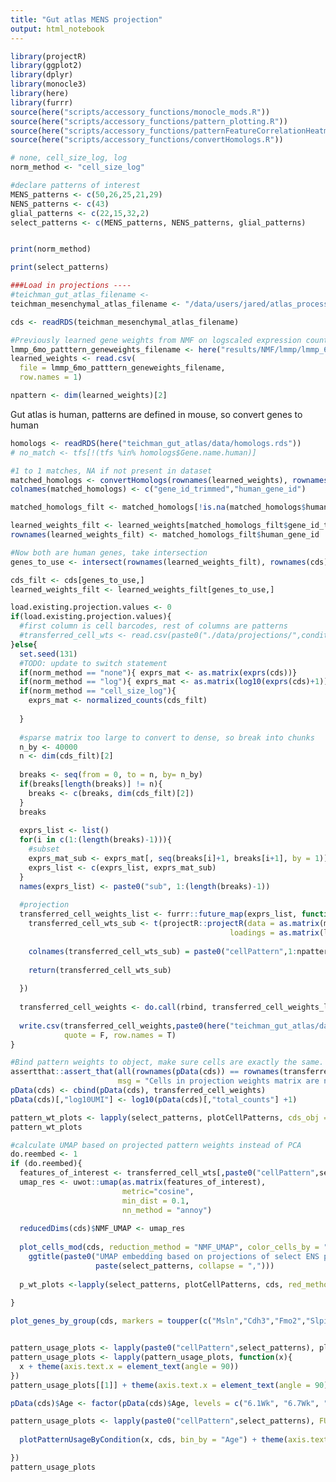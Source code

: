 ```yaml
---
title: "Gut atlas MENS projection"
output: html_notebook
---
```




```r
library(projectR)
library(ggplot2)
library(dplyr)
library(monocle3)
library(here)
library(furrr)
source(here("scripts/accessory_functions/monocle_mods.R"))
source(here("scripts/accessory_functions/pattern_plotting.R"))
source(here("scripts/accessory_functions/patternFeatureCorrelationHeatmap.R"))
source(here("scripts/accessory_functions/convertHomologs.R"))


```


```r

# none, cell_size_log, log
norm_method <- "cell_size_log"

#declare patterns of interest
MENS_patterns <- c(50,26,25,21,29)
NENS_patterns <- c(43)
glial_patterns <- c(22,15,32,2)
select_patterns <- c(MENS_patterns, NENS_patterns, glial_patterns)


print(norm_method)

print(select_patterns)

###Load in projections ----
#teichman_gut_atlas_filename <- 
teichman_mesenchymal_atlas_filename <- "/data/users/jared/atlas_processing/gut_cell_atlas/data/mesenchymal_gut.Rds"

cds <- readRDS(teichman_mesenchymal_atlas_filename)

#Previously learned gene weights from NMF on logscaled expression counts
lmmp_6mo_patttern_geneweights_filename <- here("results/NMF/lmmp/lmmp_6mo_11-1_pattern_gene_weights.csv")
learned_weights <- read.csv(
  file = lmmp_6mo_patttern_geneweights_filename,
  row.names = 1)

npattern <- dim(learned_weights)[2]

```

Gut atlas is human, patterns are defined in mouse, so convert genes to human
```r


homologs <- readRDS(here("teichman_gut_atlas/data/homologs.rds"))
# no_match <- tfs[!(tfs %in% homologs$Gene.name.human)]

#1 to 1 matches, NA if not present in dataset
matched_homologs <- convertHomologs(rownames(learned_weights), rownames(cds), homolog.table = homologs)
colnames(matched_homologs) <- c("gene_id_trimmed","human_gene_id") 

matched_homologs_filt <- matched_homologs[!is.na(matched_homologs$human_gene_id),]

learned_weights_filt <- learned_weights[matched_homologs_filt$gene_id_trimmed,]
rownames(learned_weights_filt) <- matched_homologs_filt$human_gene_id

#Now both are human genes, take intersection
genes_to_use <- intersect(rownames(learned_weights_filt), rownames(cds))

cds_filt <- cds[genes_to_use,]
learned_weights_filt <- learned_weights_filt[genes_to_use,]
```



```r
load.existing.projection.values <- 0
if(load.existing.projection.values){
  #first column is cell barcodes, rest of columns are patterns
  #transferred_cell_wts <- read.csv(paste0("./data/projections/",condition,"_ENS_",norm_method,"_in_TC_LMMP_9-18_patterns.csv"), row.names = 1)
}else{
  set.seed(131)
  #TODO: update to switch statement
  if(norm_method == "none"){ exprs_mat <- as.matrix(exprs(cds))}
  if(norm_method == "log"){ exprs_mat <- as.matrix(log10(exprs(cds)+1))}
  if(norm_method == "cell_size_log"){ 
    exprs_mat <- normalized_counts(cds_filt) 
    
  }   
  
  #sparse matrix too large to convert to dense, so break into chunks
  n_by <- 40000
  n <- dim(cds_filt)[2]
 
  breaks <- seq(from = 0, to = n, by= n_by)
  if(breaks[length(breaks)] != n){
    breaks <- c(breaks, dim(cds_filt)[2])
  }
  breaks
  
  exprs_list <- list()
  for(i in c(1:(length(breaks)-1))){
    #subset
    exprs_mat_sub <- exprs_mat[, seq(breaks[i]+1, breaks[i+1], by = 1)]
    exprs_list <- c(exprs_list, exprs_mat_sub)
  }
  names(exprs_list) <- paste0("sub", 1:(length(breaks)-1))
  
  #projection
  transferred_cell_weights_list <- furrr::future_map(exprs_list, function(mat){
    transferred_cell_wts_sub <- t(projectR::projectR(data = as.matrix(mat),
                                                 loadings = as.matrix(learned_weights_filt)))
    
    colnames(transferred_cell_wts_sub) = paste0("cellPattern",1:npattern)
    
    return(transferred_cell_wts_sub)
    
  })
  
  transferred_cell_weights <- do.call(rbind, transferred_cell_weights_list)
  
  write.csv(transferred_cell_weights,paste0(here("teichman_gut_atlas/data/gut_atlas_in_6mo_LMMP_11-1_patterns.csv")),
            quote = F, row.names = T)
}

```

```r

#Bind pattern weights to object, make sure cells are exactly the same. Could left_merge but pData not being a true data.frame is an issue
assertthat::assert_that(all(rownames(pData(cds)) == rownames(transferred_cell_weights)),
                        msg = "Cells in projection weights matrix are not the same as cells in cds object")
pData(cds) <- cbind(pData(cds), transferred_cell_weights)
pData(cds)[,"log10UMI"] <- log10(pData(cds)[,"total_counts"] +1)

pattern_wt_plots <- lapply(select_patterns, plotCellPatterns, cds_obj = cds, do.clip = c(0.01,0.99))
pattern_wt_plots
```

```r
#calculate UMAP based on projected pattern weights instead of PCA
do.reembed <- 1
if (do.reembed){
  features_of_interest <- transferred_cell_wts[,paste0("cellPattern",select_patterns)]
  umap_res <- uwot::umap(as.matrix(features_of_interest),
                         metric="cosine",
                         min_dist = 0.1,
                         nn_method = "annoy")
  
  reducedDims(cds)$NMF_UMAP <- umap_res
  
  plot_cells_mod(cds, reduction_method = "NMF_UMAP", color_cells_by = "clusters", label_cell_groups = F) + 
    ggtitle(paste0("UMAP embedding based on projections of select ENS patterns: ", 
                   paste(select_patterns, collapse = ",")))
  
  p_wt_plots <-lapply(select_patterns, plotCellPatterns, cds, red_method = "NMF_UMAP", do.clip = c(0.01,0.99))
  
}      

```

```r
plot_genes_by_group(cds, markers = toupper(c("Msln","Cdh3","Fmo2","Slpi","C3","Wt1","Upk3b","Slc17a9"))) + coord_flip() + theme(axis.text.y = element_text(size = 6))


pattern_usage_plots <- lapply(paste0("cellPattern",select_patterns), plotPatternUsageByCondition, cds, bin_by = "Age") 
pattern_usage_plots <- lapply(pattern_usage_plots, function(x){
  x + theme(axis.text.x = element_text(angle = 90))
})
pattern_usage_plots[[1]] + theme(axis.text.x = element_text(angle = 90))
```
```r
pData(cds)$Age <- factor(pData(cds)$Age, levels = c("6.1Wk", "6.7Wk", "6.9Wk", "7.4Wk" ,"7.9Wk", "8.4Wk", "9.2Wk" ,"9.9Wk" ,"10.2Wk", "10Wk","11.1Wk","12Wk","15Wk", "16Wk", "17Wk", "4","6","9","10","11","12","13","14", "20-25", "25-30", "45-50", "60-65", "65-70", "70-75"))

pattern_usage_plots <- lapply(paste0("cellPattern",select_patterns), FUN = function(x){
  
  plotPatternUsageByCondition(x, cds, bin_by = "Age") + theme(axis.text.x = element_text(angle = 90))

})
pattern_usage_plots
```

